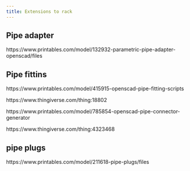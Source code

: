 ```yaml
---
title: Extensions to rack
---
```


## Pipe adapter

https://www.printables.com/model/132932-parametric-pipe-adapter-openscad/files

## Pipe fittins

https://www.printables.com/model/415915-openscad-pipe-fitting-scripts

https://www.thingiverse.com/thing:18802

https://www.printables.com/model/785854-openscad-pipe-connector-generator

https://www.thingiverse.com/thing:4323468

## pipe plugs

https://www.printables.com/model/211618-pipe-plugs/files
